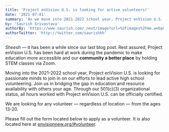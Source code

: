 ```yaml
---
title: 'Project enVision U.S. is looking for active volunteers!'
date: '2021-07-01'
summary: 'As we move into 2021-2022 school year, Project enVision U.S. is reaching out to find passionate minds to help accomplish our mission.'
by: 'Saurish Srivastava'
authorBy: 'https://www.saurish.com/_next/image?url=%2Fimages%2Fme.webp&w=1080&q=75'
authorTwitter: 'http://twitter.com/saurishhh'
---
```


_Sheesh_ — it has been a while since our last blog post. Rest assured, Project enVision U.S. has been hard at work during the pandemic to make education more accessible and our **community a better place** by holding STEM classes via Zoom.

Moving into the 2021-2022 school year, Project enVision U.S. is looking for passionate minds to join in on our efforts to lead active high school volunteering. Join us in bridging the gap in education and resource availability with others your age. Through our 501(c)(3) organizational status, all hours worked with Project enVision U.S. can be officially certified.

We are looking for any volunteer — regardless of location — from the ages 13-20.

Please fill out the form located below to apply as a volunteer. It is also located here at [envisionnew.org/#volunteer](https://envisionnew.org/#volunteer).

<Volunteer />
